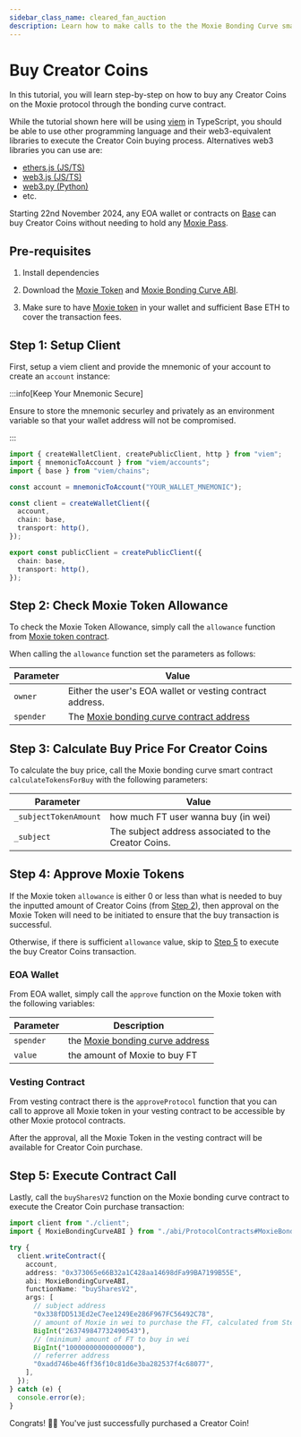 ```yaml
---
sidebar_class_name: cleared_fan_auction
description: Learn how to make calls to the the Moxie Bonding Curve smart contract to buy Creator Coins, either from your wallet or your vesting contract.
---
```



# Buy Creator Coins

In this tutorial, you will learn step-by-step on how to buy any Creator Coins on the Moxie protocol through the bonding curve contract.

While the tutorial shown here will be using [viem](https://viem.sh) in TypeScript, you should be able to use other programming language and their web3-equivalent libraries to execute the Creator Coin buying process. Alternatives web3 libraries you can use are:

- [ethers.js (JS/TS)](https://docs.ethers.org/v5/)
- [web3.js (JS/TS)](https://www.web3js.org/)
- [web3.py (Python)](https://web3py.readthedocs.io/en/stable/)
- etc.

Starting 22nd November 2024, any EOA wallet or contracts on [Base](https://base.org/) can buy Creator Coins without needing to hold any [Moxie Pass](../../learn/glossary.mdx#moxie-pass).

## Pre-requisites

1. Install dependencies

<Install dependencies="viem" />

2. Download the [Moxie Token](https://github.com/moxie-protocol/contracts/blob/dev/packages/protocol/ignition/deployments/base-mainnet/artifacts/MoxieToken%23MoxieToken.json) and [Moxie Bonding Curve ABI](https://github.com/moxie-protocol/contracts/blob/dev/packages/protocol/ignition/deployments/base-mainnet/artifacts/ProtocolContracts%23MoxieBondingCurve.json).

3. Make sure to have [Moxie token](https://basescan.org/address/0x8C9037D1Ef5c6D1f6816278C7AAF5491d24CD527) in your wallet and sufficient Base ETH to cover the transaction fees.

## Step 1: Setup Client

First, setup a viem client and provide the mnemonic of your account to create an `account` instance:

:::info[Keep Your Mnemonic Secure]

Ensure to store the mnemonic securley and privately as an environment variable so that your wallet address will not be compromised.

:::

```ts title="client.ts"
import { createWalletClient, createPublicClient, http } from "viem";
import { mnemonicToAccount } from "viem/accounts";
import { base } from "viem/chains";

const account = mnemonicToAccount("YOUR_WALLET_MNEMONIC");

const client = createWalletClient({
  account,
  chain: base,
  transport: http(),
});

export const publicClient = createPublicClient({
  chain: base,
  transport: http(),
});
```

## Step 2: Check Moxie Token Allowance

To check the Moxie Token Allowance, simply call the `allowance` function from [Moxie token contract](https://basescan.org/address/0x8C9037D1Ef5c6D1f6816278C7AAF5491d24CD527).

When calling the `allowance` function set the parameters as follows:

| Parameter | Value                                                                                                               |
| --------- | ------------------------------------------------------------------------------------------------------------------- |
| `owner`   | Either the user's EOA wallet or vesting contract address.                                                           |
| `spender` | The [Moxie bonding curve contract address](https://basescan.org/address/0x373065e66B32a1C428aa14698dFa99BA7199B55E) |

## Step 3: Calculate Buy Price For Creator Coins

To calculate the buy price, call the Moxie bonding curve smart contract `calculateTokensForBuy` with the following parameters:

| Parameter             | Value                                                |
| --------------------- | ---------------------------------------------------- |
| `_subjectTokenAmount` | how much FT user wanna buy (in wei)                  |
| `_subject`            | The subject address associated to the Creator Coins. |

## Step 4: Approve Moxie Tokens

If the Moxie token `allowance` is either 0 or less than what is needed to buy the inputted amount of Creator Coins (from [Step 2](./01-buy-fan-tokens.mdx#step-2-check-moxie-token-allowance)), then approval on the Moxie Token will need to be initiated to ensure that the buy transaction is successful.

Otherwise, if there is sufficient `allowance` value, skip to [Step 5](./01-buy-fan-tokens.mdx#step-5-execute-contract-call) to execute the buy Creator Coins transaction.

### EOA Wallet

From EOA wallet, simply call the `approve` function on the Moxie token with the following variables:

| Parameter | Description                                                                                                |
| --------- | ---------------------------------------------------------------------------------------------------------- |
| `spender` | the [Moxie bonding curve address](https://basescan.org/address/0x373065e66B32a1C428aa14698dFa99BA7199B55E) |
| `value`   | the amount of Moxie to buy FT                                                                              |

### Vesting Contract

From vesting contract there is the `approveProtocol` function that you can call to approve all Moxie token in your vesting contract to be accessible by other Moxie protocol contracts.

After the approval, all the Moxie Token in the vesting contract will be available for Creator Coin purchase.

## Step 5: Execute Contract Call

Lastly, call the `buySharesV2` function on the Moxie bonding curve contract to execute the Creator Coin purchase transaction:

<Tabs>
  <TabItem value="viem-ts" label="Viem (TS)">

```ts title="index.ts"
import client from "./client";
import { MoxieBondingCurveABI } from "./abi/ProtocolContracts#MoxieBondingCurve.json";

try {
  client.writeContract({
    account,
    address: "0x373065e66B32a1C428aa14698dFa99BA7199B55E",
    abi: MoxieBondingCurveABI,
    functionName: "buySharesV2",
    args: [
      // subject address
      "0x338fDD513Ed2eC7ee1249Ee286F967FC56492C78",
      // amount of Moxie in wei to purchase the FT, calculated from Step 2
      BigInt("263749847732490543"),
      // (minimum) amount of FT to buy in wei
      BigInt("10000000000000000"),
      // referrer address
      "0xadd746be46ff36f10c81d6e3ba282537f4c68077",
    ],
  });
} catch (e) {
  console.error(e);
}
```

</TabItem>
</Tabs>

Congrats! 🥳🎉 You've just successfully purchased a Creator Coin!

<DeveloperSupport />
